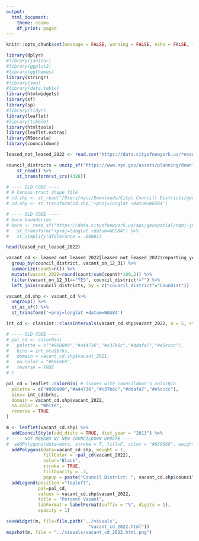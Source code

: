 ```yaml
---
output:
  html_document:
    theme: cosmo
    df_print: paged
---
```



```r
knitr::opts_chunk$set(message = FALSE, warning = FALSE, echo = FALSE, fig.align="left", fig.width=14, fig.height=8)
```

```r
library(dplyr)
#library(janitor)
#library(ggplot2)
#library(ggthemes)
library(stringr)
#library(zoo)
#library(data.table)
library(htmlwidgets)
library(sf)
library(sp)
#library(tidyr)
library(leaflet)
#library(tibble)
library(htmltools)
library(leaflet.extras)
library(RSocrata)
library(councildown)

leased_not_leased_2022 <- read.csv("https://data.cityofnewyork.us/resource/92iy-9c3n.csv?$limit=999999999") %>% clean_names()
```

```r
council_districts = unzip_sf("https://www.nyc.gov/assets/planning/download/zip/data-maps/open-data/nycc_21d.zip") %>% 
	st_read() %>% 
	st_transform(st_crs(4326))
```

```r
# ---- OLD CODE ----
# # Census tract shape file
# cd.shp <- st_read("/Users/nycc/Downloads/City\ Council\ Districts/geo_export_5ab108fe-1723-40b1-ba2a-255cb4deb4a3.shp")
# cd.shp <- st_transform(cd.shp,'+proj=longlat +datum=WGS84')
```

```r
# ---- OLD CODE ----
# boro boundaries
# boro <- read_sf("https://data.cityofnewyork.us/api/geospatial/tqmj-j8zm?method=export&format=GeoJSON") %>% 
#   st_transform("+proj=longlat +datum=WGS84") %>% 
#   st_simplify(dTolerance = .00001)
```

```r
head(leased_not_leased_2022)
```

```r
vacant_cd <- leased_not_leased_2022[leased_not_leased_2022$reporting_year == '2021 and 2022',] %>% 
  group_by(council_district, vacant_on_12_31) %>% 
  summarize(count=n()) %>%
  mutate(vacant_2022=round(count/sum(count)*100,2)) %>%
  filter(vacant_on_12_31=="YES", council_district!="") %>% 
  left_join(council_districts, by = c("council_district"="CounDist"))
```

```r
vacant_cd.shp <- vacant_cd %>% 
  ungroup() %>% 
  st_as_sf() %>% 
  st_transform('+proj=longlat +datum=WGS84')
```

```r

int_cd <- classInt::classIntervals(vacant_cd.shp$vacant_2022, n = 5, style = 'quantile')

# ---- OLD CODE ----
# pal_cd <- colorBin(
#   palette = c("#800000","#a44736","#c37b6c","#ddafa7","#e5cccc"),
#   bins = int_nta$brks,
#   domain = vacant_cd.shp$vacant_2021, 
#   na.color = "#E6E6E6",
#   reverse = TRUE
# )

pal_cd = leaflet::colorBin( # issues with councildown's colorBin
  palette = c("#800000","#a44736","#c37b6c","#ddafa7","#e5cccc"),
  bins= int_cd$brks,
  domain = vacant_cd.shp$vacant_2022, 
  na.color = "White", 
  reverse = TRUE
)
```

```r
m <- leaflet(vacant_cd.shp) %>%
  addCouncilStyle(add_dists = TRUE, dist_year = "2013") %>%
# ---- NOT NEEDED W/ NEW COUNCILDOWN UPDATE ----
#  addPolygons(data=boro, stroke = T, fill=F, color = "#666666", weight = 1) %>%
  addPolygons(data=vacant_cd.shp, weight = 1,
              fillColor = ~pal_cd(vacant_2022),
              color="Black",
              stroke = TRUE,
              fillOpacity = .7,
              popup = paste("Council District: ", vacant_cd.shp$council_district, "</br>","Number Vacant: ", vacant_cd.shp$count, "</br>", "Percent Vacant: ", paste(vacant_cd.shp$vacant_2022,"%", sep=""))) %>% 
  addLegend(position ="topleft", 
            pal=pal_cd,
            values = vacant_cd.shp$vacant_2022,
            title = "Percent Vacant",
            labFormat = labelFormat(suffix = "%", digits = 1),
            opacity = 1) 
```

```r
saveWidget(m, file=file.path('../visuals', 
                               "vacant_cd_2022.html"))
mapshot(m, file = "../visuals/vacant_cd_2022.html.png")
```



